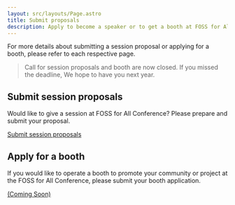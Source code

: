 ```yaml
---
layout: src/layouts/Page.astro
title: Submit proposals
description: Apply to become a speaker or to get a booth at FOSS for All Conference.
---
```


For more details about submitting a session proposal or applying for a booth, please refer to each respective page.

> Call for session proposals and booth are now closed. If you missed the deadline, We hope to have you next year. 

<div class="fixed-grid has-2-cols-desktop has-2-cols-tablet has-1-cols-mobile">
  <div class="grid">
    <div class="cell">
    <div class="card">
  <div class="card-content">
    <h2 class="title">
      Submit session proposals
    </h2>
    <p>Would like to give a session at FOSS for All Conference? Please prepare and submit your proposal.</p>
  </div>
  <footer class="card-footer">
    <a href="https://pretalx.fossforall.org/2025/" class="card-footer-item">Submit session proposals</a>
  </footer>
</div>
    </div>
    <div class="cell">
    <div class="card">
  <div class="card-content">
    <h2 class="title">
      Apply for a booth
    </h2>
    <p>If you would like to operate a booth to promote your community or project at the FOSS for All Conference, please submit your booth application.</p>
  </div>
  <footer class="card-footer">
    <a href="#" class="card-footer-item">(Coming Soon)</a>
  </footer>
</div>
    </div>
  </div>
</div>
